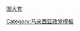 {{flagicon image|Malaysian Indian Congress Logo.svg}} [[马来西亚印度国民大会党|国大党]]<noinclude>

[[Category:马来西亚政党模板]]</noinclude>